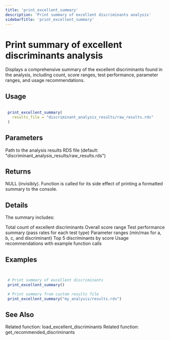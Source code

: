 ```yaml
---
title: 'print_excellent_summary'
description: 'Print summary of excellent discriminants analysis'
sidebarTitle: 'print_excellent_summary'
---
```


# Print summary of excellent discriminants analysis


 Displays a comprehensive summary of the excellent discriminants found in the
 analysis, including count, score ranges, test performance, parameter ranges,
 and usage recommendations.


## Usage

```r

 print_excellent_summary(
   results_file = "discriminant_analysis_results/raw_results.rds"
 )

```

## Parameters

<ParamField body="results_file" type="any">
  Path to the analysis results RDS file
 (default: "discriminant_analysis_results/raw_results.rds")
</ParamField>

## Returns


 NULL (invisibly). Function is called for its side effect of printing
 a formatted summary to the console.


## Details


 The summary includes:

  Total count of excellent discriminants
  Overall score range
  Test performance summary (pass rates for each test type)
  Parameter ranges (min/max for a, b, c, and discriminant)
  Top 5 discriminants by score
  Usage recommendations with example function calls



## Examples

```r


 # Print summary of excellent discriminants
 print_excellent_summary()

 # Print summary from custom results file
 print_excellent_summary("my_analysis/results.rds")


```

## See Also

<CardGroup cols={2}>
  <Card title="load_excellent_discriminants" href="/api-reference/r-functions/load_excellent_discriminants">
    Related function: load_excellent_discriminants
  </Card>
  <Card title="get_recommended_discriminants" href="/api-reference/r-functions/get_recommended_discriminants">
    Related function: get_recommended_discriminants
  </Card>
</CardGroup>
